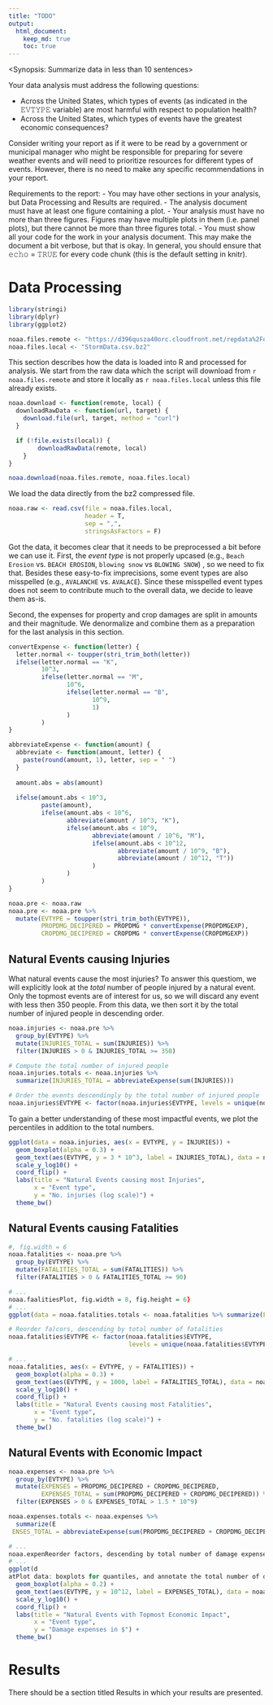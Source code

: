 ```yaml
---
title: "TODO"
output: 
  html_document: 
    keep_md: true
    toc: true
---
```


<Synopsis: Summarize data in less than 10 sentences>

Your data analysis must address the following questions:

- Across the United States, which types of events (as indicated in the 𝙴𝚅𝚃𝚈𝙿𝙴 variable) are most harmful with respect to population health?
- Across the United States, which types of events have the greatest economic consequences?

Consider writing your report as if it were to be read by a government or municipal manager who might be responsible for preparing for severe weather events and will need to prioritize resources for different types of events. However, there is no need to make any specific recommendations in your report.

Requirements to the report:
- You may have other sections in your analysis, but Data Processing and Results are required.
- The analysis document must have at least one figure containing a plot.
- Your analysis must have no more than three figures. Figures may have multiple plots in them (i.e. panel plots), but there cannot be more than three figures total.
- You must show all your code for the work in your analysis document. This may make the document a bit verbose, but that is okay. In general, you should ensure that 𝚎𝚌𝚑𝚘 = 𝚃𝚁𝚄𝙴 for every code chunk (this is the default setting in knitr).

# Data Processing

```r
library(stringi)
library(dplyr)
library(ggplot2)

noaa.files.remote <- "https://d396qusza40orc.cloudfront.net/repdata%2Fdata%2FStormData.csv.bz2"
noaa.files.local <- "StormData.csv.bz2"
```

This section describes how the data is loaded into R and processed for analysis.
We start from the raw data which the script will download from `r noaa.files.remote`
and store it locally as `r noaa.files.local` unless this file already exists.

```r
noaa.download <- function(remote, local) {
  downloadRawData <- function(url, target) {
    download.file(url, target, method = "curl")
  }

  if (!file.exists(local)) {
		downloadRawData(remote, local)
	}
}

noaa.download(noaa.files.remote, noaa.files.local)
```

We load the data directly from the bz2 compressed file.

```r
noaa.raw <- read.csv(file = noaa.files.local,
                     header = T,
                     sep = ",",
                     stringsAsFactors = F)
```

Got the data, it becomes clear that it needs to be preprocessed a bit before we can use it.
First, the _event type_ is not properly upcased (e.g., `Beach Erosion` vs. `BEACH EROSION`, `blowing snow` vs `BLOWING SNOW`) ,
so we need to fix that.
Besides these easy-to-fix imprecisions, some event types are also misspelled (e.g., `AVALANCHE` vs. `AVALACE`).
Since these misspelled event types does not seem to contribute much to the overall data, we decide to leave them as-is.

Second, the expenses for property and crop damages are split in amounts and their magnitude.
We denormalize and combine them as a preparation for the last analysis in this section.

```r
convertExpense <- function(letter) {
  letter.normal <- toupper(stri_trim_both(letter))
  ifelse(letter.normal == "K",
         10^3,
         ifelse(letter.normal == "M",
                10^6,
                ifelse(letter.normal == "B",
                       10^9,
                       1)
                )
         )
}

abbreviateExpense <- function(amount) {
  abbreviate <- function(amount, letter) {
    paste(round(amount, 1), letter, sep = " ")
  }
  
  amount.abs = abs(amount)
  
  ifelse(amount.abs < 10^3,
         paste(amount),
         ifelse(amount.abs < 10^6,
                abbreviate(amount / 10^3, "K"),
                ifelse(amount.abs < 10^9,
                       abbreviate(amount / 10^6, "M"),
                       ifelse(amount.abs < 10^12,
                              abbreviate(amount / 10^9, "B"),
                              abbreviate(amount / 10^12, "T"))
                       )
                )
         )
}

noaa.pre <- noaa.raw
noaa.pre <- noaa.pre %>%
  mutate(EVTYPE = toupper(stri_trim_both(EVTYPE)),
         PROPDMG_DECIPERED = PROPDMG * convertExpense(PROPDMGEXP),
         CROPDMG_DECIPERED = CROPDMG * convertExpense(CROPDMGEXP))
```

## Natural Events causing Injuries

What natural events cause the most injuries?
To answer this questiom, we will explicitly look at the _total_ number of people injured by a natural event.
Only the topmost events are of interest for us, so we will discard any event with less then 350 people.
From this data, we then sort it by the total number of injured people in descending order. 

```r
noaa.injuries <- noaa.pre %>%
  group_by(EVTYPE) %>%
  mutate(INJURIES_TOTAL = sum(INJURIES)) %>%
  filter(INJURIES > 0 & INJURIES_TOTAL >= 350)

# Compute the total number of injured people
noaa.injuries.totals <- noaa.injuries %>%
  summarize(INJURIES_TOTAL = abbreviateExpense(sum(INJURIES)))

# Order the events descendingly by the total number of injured people
noaa.injuries$EVTYPE <- factor(noaa.injuries$EVTYPE, levels = unique(noaa.injuries$EVTYPE[order(noaa.injuries$INJURIES_TOTAL)]))

```

To gain a better understanding of these most impactful events, we plot the percentiles in addition to the total numbers.

```r
ggplot(data = noaa.injuries, aes(x = EVTYPE, y = INJURIES)) +
  geom_boxplot(alpha = 0.3) +
  geom_text(aes(EVTYPE, y = 3 * 10^3, label = INJURIES_TOTAL), data = noaa.injuries.totals) +
  scale_y_log10() +
  coord_flip() +
  labs(title = "Natural Events causing most Injuries",
       x = "Event type",
       y = "No. injuries (log scale)") +
  theme_bw()
```



## Natural Events causing Fatalities

```r
#, fig.width = 6
noaa.fatalities <- noaa.pre %>%
  group_by(EVTYPE) %>%
  mutate(FATALITIES_TOTAL = sum(FATALITIES)) %>%
  filter(FATALITIES > 0 & FATALITIES_TOTAL >= 90)

# ...
noaa.faalitiesPlot, fig.width = 8, fig.height = 6}
# ...
ggplot(data = noaa.fatalities.totals <- noaa.fatalities %>% summarize(FATALITIES_TOTAL = abbreviateExpense(sum(FATALITIES)))

# Reorder fa)cors, descending by total number of fatalities
noaa.fatalities$EVTYPE <- factor(noaa.fatalities$EVTYPE,
                                 levels = unique(noaa.fatalities$EVTYPE[order(noaa.fatalities$FATALITIES_TOTAL)]))

# ...
noaa.fatalities, aes(x = EVTYPE, y = FATALITIES)) +
  geom_boxplot(alpha = 0.3) +
  geom_text(aes(EVTYPE, y = 1000, label = FATALITIES_TOTAL), data = noaa.fatalities.totals) +
  scale_y_log10() +
  coord_flip() +
  labs(title = "Natural Events causing most Fatalities",
       x = "Event type",
       y = "No. fatalities (log scale)") +
  theme_bw()
```

## Natural Events with Economic Impact

```r
noaa.expenses <- noaa.pre %>%
  group_by(EVTYPE) %>%
  mutate(EXPENSES = PROPDMG_DECIPERED + CROPDMG_DECIPERED,
         EXPENSES_TOTAL = sum(PROPDMG_DECIPERED + CROPDMG_DECIPERED)) %>%
  filter(EXPENSES > 0 & EXPENSES_TOTAL > 1.5 * 10^9)
```

```r
noaa.expenses.totals <- noaa.expenses %>%
  summarize(E
 ENSES_TOTAL = abbreviateExpense(sum(PROPDMG_DECIPERED + CROPDMG_DECIPERED)))

# ...
noaa.expenReorder factors, descending by total number of damage expenses$EVTYPE <- factor(noaa.expenses$EVTYPE, levels = unique(noaa.expenses$EVTYPE[order(noaa.expenses$EXPENSES_TOTAL)]))
# ...
ggplot(d
atPlot data: boxplots for quantiles, and annotate the total number of damage expenses noaa.expenses, aes(x = EVTYPE, y = EXPENSES)) +
  geom_boxplot(alpha = 0.2) +
  geom_text(aes(EVTYPE, y = 10^12, label = EXPENSES_TOTAL), data = noaa.expenses.totals) +
  scale_y_log10() +
  coord_flip() +
  labs(title = "Natural Events with Topmost Economic Impact",
       x = "Event type",
       y = "Damage expenses in $") +
  theme_bw()
```

# Results

There should be a section titled Results in which your results are presented.